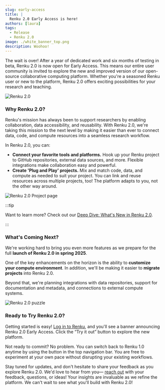 ```yaml
---
slug: early-access
title: |
  Renku 2.0 Early Access is here!
authors: [laura]
tags:
  - Release
  - Renku 2.0
image: ./white_banner_top.png
description: Woohoo!
---
```


The wait is over! After a year of dedicated work and six months of testing in beta, Renku 2.0 is now
open for Early Access. This means our entire user community is invited to explore the new and
improved version of our open-source collaborative computing platform. Whether you're a seasoned
Renku user or new to the platform, Renku 2.0 offers exciting possibilities for your research and
teaching.

![Renku 2.0](./white_banner_top.png)

<!-- truncate -->

### Why Renku 2.0?

Renku's mission has always been to support researchers by enabling collaboration, data
accessibility, and reusability. With Renku 2.0, we're taking this mission to the next level by
making it easier than ever to connect data, code, and compute resources into a seamless research
workflow.

In Renku 2.0, you can:

- **Connect your favorite tools and platforms.** Hook up your Renku project to GitHub repositories,
  external data sources, and more. Flexible integrations make collaboration easy and powerful.
- **Create 'Plug and Play' projects.** Mix and match code, data, and compute as needed to suit your
  project. You can link and reuse resources across multiple projects, too! The platform adapts to
  you, not the other way around.

![Renku 2.0 Project page](./project-page.png)

:::tip

Want to learn more? Check out our [Deep Dive: What's New in Renku 2.0](../deep-dive-2-0).

:::

### What's Coming Next?

We're working hard to bring you even more features as we prepare for the full **launch of Renku 2.0
in spring 2025**.

One of the key enhancements on the horizon is the ability to **customize your compute environment**.
In addition, we'll be making it easier to **migrate projects** into Renku 2.0.

Beyond that, we're planning integrations with data repositories, support for documentation and
metadata, and connections to external compute systems.

![Renku 2.0 puzzle](./puzzle_hand.png)

### Ready to Try Renku 2.0?

Getting started is easy! [Log in to Renku](https://renkulab.io), and you'll see a banner announcing
Renku 2.0 Early Access. Click the “Try it out” button to explore the new platform.

Not ready to commit? No problem. You can switch back to Renku 1.0 anytime by using the button in the
top navigation bar. You are free to experiment at your own pace without disrupting your existing
workflows.

Stay tuned for updates, and don't hesitate to share your feedback as you explore Renku 2.0. We'd
love to hear from you— [reach
out](https://renku.notion.site/Contact-dd098db288ff433893a4d4d429da99c1?pvs=74) with your feedback,
questions, or ideas! Your insights are invaluable as we refine the platform. We can't wait to see
what you'll build with Renku 2.0!
